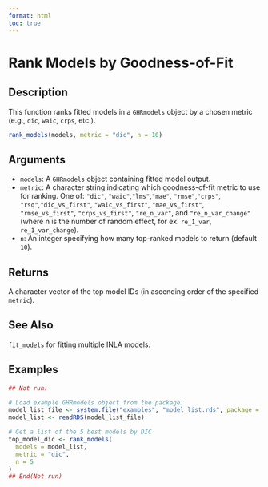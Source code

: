 ```yaml
---
format: html
toc: true
---
```


# Rank Models by Goodness-of-Fit

## Description

This function ranks fitted models in a `GHRmodels` object by a chosen metric (e.g., `dic`, `waic`, `crps`, etc.).

```r
rank_models(models, metric = "dic", n = 10)
```

## Arguments

- `models`: A `GHRmodels` object containing fitted model output.
- `metric`: A character string indicating which goodness-of-fit metric to use for ranking. One of: `"dic"`, `"waic"`,`"lms"`,`"mae"`, `"rmse"`,`"crps"`, `"rsq"`,`"dic_vs_first"`, `"waic_vs_first"`, `"mae_vs_first"`, `"rmse_vs_first"`, `"crps_vs_first"`, `"re_n_var"`, and `"re_n_var_change"` (where n is the number of random effect, for ex. `re_1_var`, `re_1_var_change`).
- `n`: An integer specifying how many top-ranked models to return (default `10`).

## Returns

A character vector of the top model IDs (in ascending order of the specified `metric`).

## See Also

`fit_models` for fitting multiple INLA models.

## Examples

```r
## Not run:

# Load example GHRmodels object from the package: 
model_list_file <- system.file("examples", "model_list.rds", package = "GHRmodel")
model_list <- readRDS(model_list_file)

# Get a list of the 5 best models by DIC
top_model_dic <- rank_models(
  models = model_list,
  metric = "dic",
  n = 5
)
## End(Not run)
```
